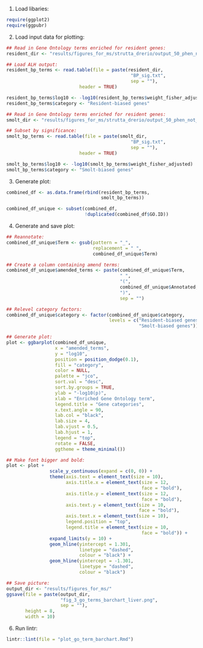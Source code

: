 

1. Load libaries:

```r
require(ggplot2)
require(ggpubr)
```

2. Load input data for plotting:

```r
## Read in Gene Ontology terms enriched for resident genes:
resident_dir <- "results/figures_for_ms/strutta_drerio/output_50_phen_not_env_genes_resident/"

## Load ALH output:
resident_bp_terms <- read.table(file = paste(resident_dir,
                                              "BP_sig.txt",
                                              sep = ""),
                           header = TRUE)

resident_bp_terms$log10 <- -log10(resident_bp_terms$weight_fisher_adjusted)
resident_bp_terms$category <- "Resident-biased genes"

## Read in Gene Ontology terms enriched for resident genes:
smolt_dir <- "results/figures_for_ms/strutta_drerio/output_50_phen_not_env_genes_smolt/"

## Subset by significance:
smolt_bp_terms <- read.table(file = paste(smolt_dir,
                                              "BP_sig.txt",
                                              sep = ""),
                           header = TRUE)

smolt_bp_terms$log10 <- -log10(smolt_bp_terms$weight_fisher_adjusted)
smolt_bp_terms$category <- "Smolt-biased genes"
```

3. Generate plot:

```r
combined_df <- as.data.frame(rbind(resident_bp_terms,
                                   smolt_bp_terms))

combined_df_unique <- subset(combined_df,
                             !duplicated(combined_df$GO.ID))
```

4. Generate and save plot:

```r
## Reannotate:
combined_df_unique$Term <- gsub(pattern = "_",
                                replacement = " ",
                                combined_df_unique$Term)

## Create a column containing amend terms:
combined_df_unique$amended_terms <- paste(combined_df_unique$Term,
                                          " ",
                                          "(",
                                          combined_df_unique$Annotated,
                                          ")",
                                          sep = "")

## Relevel category factors:
combined_df_unique$category <- factor(combined_df_unique$category,
                                      levels = c("Resident-biased genes",
                                                 "Smolt-biased genes"))

## Generate plot:
plot <- ggbarplot(combined_df_unique,
                  x = "amended_terms",
                  y = "log10",
                  position = position_dodge(0.1),
                  fill = "category",
                  color = NULL,
                  palette = "jco",
                  sort.val = "desc",
                  sort.by.groups = TRUE,
                  ylab = "-log10(p)",
                  xlab = "Enriched Gene Ontology term",
                  legend.title = "Gene categories",
                  x.text.angle = 90,
                  lab.col = "black",
                  lab.size = 4,
                  lab.vjust = 0.5,
                  lab.hjust = 1,
                  legend = "top",
                  rotate = FALSE,
                  ggtheme = theme_minimal())

## Make font bigger and bold:
plot <- plot +
                scale_y_continuous(expand = c(0, 0)) +
                theme(axis.text = element_text(size = 10),
                      axis.title.x = element_text(size = 12,
                                                  face = "bold"),
                      axis.title.y = element_text(size = 12,
                                                  face = "bold"),
                      axis.text.y = element_text(size = 10,
                                                 face = "bold"),
                      axis.text.x = element_text(size = 10),
                      legend.position = "top",
                      legend.title = element_text(size = 10,
                                                  face = "bold")) +
                expand_limits(y = 10) +
                geom_hline(yintercept = 1.301,
                           linetype = "dashed",
                           colour = "black") +
                geom_hline(yintercept = -1.301,
                           linetype = "dashed",
                           colour = "black")

## Save picture:
output_dir <- "results/figures_for_ms/"
ggsave(file = paste(output_dir,
                    "fig_3_go_terms_barchart_liver.png",
                    sep = ""),
       height = 8,
       width = 10)
```

6. Run lintr:

```r
lintr::lint(file = "plot_go_term_barchart.Rmd")
```

